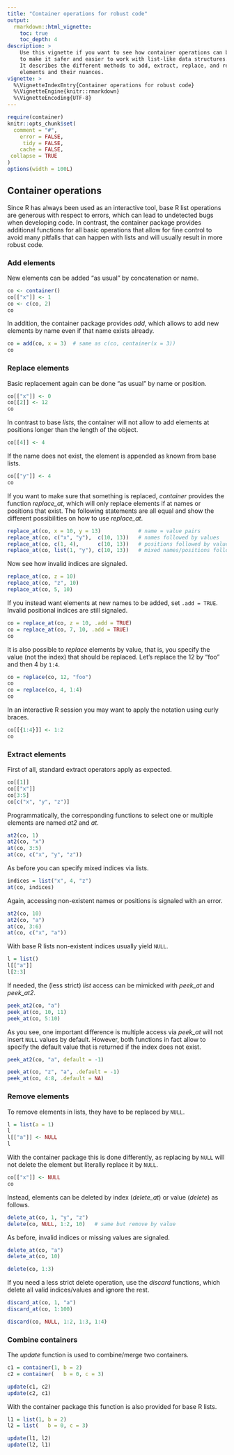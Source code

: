 ```yaml
---
title: "Container operations for robust code"
output:
  rmarkdown::html_vignette:
    toc: true
    toc_depth: 4
description: >
    Use this vignette if you want to see how container operations can be used
    to make it safer and easier to work with list-like data structures.
    It describes the different methods to add, extract, replace, and remove
    elements and their nuances.
vignette: >
  %\VignetteIndexEntry{Container operations for robust code}
  %\VignetteEngine{knitr::rmarkdown}
  %\VignetteEncoding{UTF-8}
---
```


```r
require(container)
knitr::opts_chunk$set(
  comment = "#",
    error = FALSE,
     tidy = FALSE,
    cache = FALSE,
 collapse = TRUE
)
options(width = 100L)
```

## Container operations
Since R has always been used as an interactive tool, base R list operations
are generous with respect to errors, which can lead to undetected bugs when
developing code.
In contrast, the container package provides additional functions for all basic
operations that allow for fine control to avoid many pitfalls that can happen
with lists and will usually result in more robust code.

### Add elements
New elements can be added "as usual" by concatenation or name.
```r
co <- container()
co[["x"]] <- 1
co <- c(co, 2)
co
```
In addition, the container package provides *add*, which
allows to add new elements by name even if that name exists already.
```r
co = add(co, x = 3)  # same as c(co, container(x = 3))
co
```

### Replace elements
Basic replacement again can be done "as usual" by name or position.
```r
co[["x"]] <- 0
co[[2]] <- 12
co
```
In contrast to base *lists*, the container will not allow to add elements at
positions longer than the length of the object.
```r
co[[4]] <- 4
```

If the name does not exist, the element is appended as known from base lists.
```r
co[["y"]] <- 4
co
```

If you want to make sure that something is replaced, *container* provides the
function *replace_at*, which will only replace elements if at names or
positions that exist. The following statements are all equal and show the
different possibilities on how to use *replace_at*.
```r
replace_at(co, x = 10, y = 13)            # name = value pairs
replace_at(co, c("x", "y"),  c(10, 13))   # names followed by values
replace_at(co, c(1, 4),      c(10, 13))   # positions followed by values
replace_at(co, list(1, "y"), c(10, 13))   # mixed names/positions followed by values
```

Now see how invalid indices are signaled.
```r
replace_at(co, z = 10)
replace_at(co, "z", 10)
replace_at(co, 5, 10)
```

If you instead want elements at new names to be added, set `.add = TRUE`.
Invalid positional indices are still signaled.
```r
co = replace_at(co, z = 10, .add = TRUE)
co = replace_at(co, 7, 10, .add = TRUE)
co
```

It is also possible to *replace* elements by value, that is, you specify the
value (not the index) that should be replaced. Let's replace the 12 by "foo" and
then 4 by `1:4`.
```r
co = replace(co, 12, "foo")
co
co = replace(co, 4, 1:4)
co
```

In an interactive R session you may want to apply the notation using curly
braces.
```r
co[[{1:4}]] <- 1:2
co
```

### Extract elements
First of all, standard extract operators apply as expected.
```r
co[[1]]
co[["x"]]
co[3:5]
co[c("x", "y", "z")]
```

Programmatically, the corresponding functions to select one or multiple
elements are named *at2* and *at*.
```r
at2(co, 1)
at2(co, "x")
at(co, 3:5)
at(co, c("x", "y", "z"))
```

As before you can specify mixed indices via lists.
```r
indices = list("x", 4, "z")
at(co, indices)
```

Again, accessing non-existent names or positions is signaled with an error.
```r
at2(co, 10)
at2(co, "a")
at(co, 3:6)
at(co, c("x", "a"))
```

With base R lists non-existent indices usually yield `NULL`.
```r
l = list()
l[["a"]]
l[2:3]
```

If needed, the (less strict) *list* access can be mimicked with *peek_at* and
*peek_at2*.
```r
peek_at2(co, "a")
peek_at(co, 10, 11)
peek_at(co, 5:10)
```

As you see, one important difference is multiple access via *peek_at* will not
insert `NULL` values by default.
However, both functions in fact allow to specify the default value that is
returned if the index does not exist.
```r
peek_at2(co, "a", default = -1)

peek_at(co, "z", "a", .default = -1)
peek_at(co, 4:8, .default = NA)
```


### Remove elements
To remove elements in lists, they have to be replaced by `NULL`.
```r
l = list(a = 1)
l
l[["a"]] <- NULL
l
```

With the container package this is done differently, as replacing by `NULL`
will not delete the element but literally replace it by `NULL`.
```r
co[["x"]] <- NULL
co
```

Instead, elements can be deleted by index (*delete_at*) or value (*delete*)
as follows.
```r
delete_at(co, 1, "y", "z")
delete(co, NULL, 1:2, 10)   # same but remove by value
```

As before, invalid indices or missing values are signaled.
```r
delete_at(co, "a")
delete_at(co, 10)

delete(co, 1:3)
```


If you need a less strict delete operation, use the *discard* functions, which
delete all valid indices/values and ignore the rest.
```r
discard_at(co, 1, "a")
discard_at(co, 1:100)

discard(co, NULL, 1:2, 1:3, 1:4)
```


### Combine containers
The *update* function is used to combine/merge two containers.
```r
c1 = container(1, b = 2)
c2 = container(   b = 0, c = 3)

update(c1, c2)
update(c2, c1)
```

With the container package this function is also provided for base R lists.
```r
l1 = list(1, b = 2)
l2 = list(   b = 0, c = 3)

update(l1, l2)
update(l2, l1)
```












